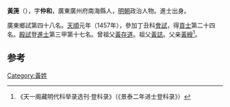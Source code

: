 '''黃箎'''（{{bd|1425年||？}}），字'''仲和'''，廣東廣州府南海縣人，[[明朝|明朝]]政治人物。進士出身。

廣東鄉試第四十八名。[[天顺_(明朝)|天順]]元年（1457年），參加丁丑科[[會試|會試]]，得[[貢士|貢士]]第二十四名。[[殿試|殿試]]登[[進士|進士]]第三甲第十七名。曾祖父[[黃存道|黃存道]]。祖父[[黃誌|黃誌]]。父亲[[黃綬|黃綬]]<ref>《天一阁藏明代科举录选刊·登科录》（《景泰二年进士登科录》）</ref>。

==参考==
{{reflist}}
{{明朝人物小作品}}
{{天順元年丁丑科殿試金榜}}

[[Category:黃姓|Category:黃姓]]